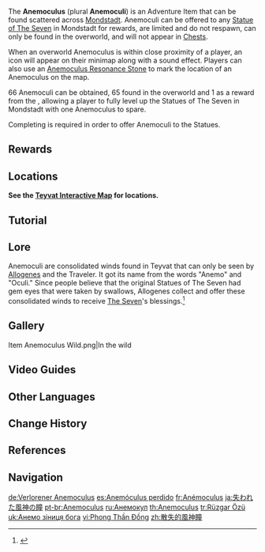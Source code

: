 {{Item Infobox
|id           = 107001
|image        = Item Anemoculus.png|Icon
|type         = Adventure Items
|group        = Oculi
|invCategory  = Precious Items
|description  = A substance that has accumulated intense Anemo energy. Offer it to the Statue and help reinstate the power it has lost over the years.
|source1      = Found in [[Mondstadt]]
|source2      = Complete ''[[Sparks Amongst the Pages]]''
}}
The '''Anemoculus''' (plural '''Anemoculi''') is an Adventure Item that can be found scattered across [[Mondstadt]]. Anemoculi can be offered to any [[Statue of The Seven]] in Mondstadt for rewards, are limited and do not respawn, can only be found in the overworld, and will not appear in [[Chests]].

When an overworld Anemoculus is within close proximity of a player, an icon will appear on their minimap along with a sound effect. Players can also use an [[Anemoculus Resonance Stone]] to mark the location of an Anemoculus on the map.

66 Anemoculi can be obtained, 65 found in the overworld and 1 as a reward from the {{Quest|Sparks Amongst the Pages}}, allowing a player to fully level up the Statues of The Seven in Mondstadt with one Anemoculus to spare.

Completing {{Quest|The Blessings of The Seven}} is required in order to offer Anemoculi to the Statues.

==Rewards==
{{Transclude|Statue of The Seven|Mondstadt|main=1}}

==Locations==
'''See the [https://webstatic-sea.mihoyo.com/app/ys-map-sea/index.html#/map/2?shown_types=5 Teyvat Interactive Map] for locations.'''

==Tutorial==
{{Tutorial|Anemoculi}}

==Lore==
Anemoculi are consolidated winds found in Teyvat that can only be seen by [[Allogenes]] and the Traveler. It got its name from the words "Anemo" and "Oculi." Since people believe that the original Statues of The Seven had gem eyes that were taken by swallows, Allogenes collect and offer these consolidated winds to receive [[The Seven]]'s blessings.<ref>{{Ref/Quest|The Blessings of The Seven}}</ref>

==Gallery==
<gallery>
Item Anemoculus Wild.png|In the wild
</gallery>

==Video Guides==
{{EVT
|video1   = https://www.youtube.com/watch?v=AqiuGaJ9YWY
|caption1 = All 66 Anemoculus Location

}}

==Other Languages==
{{Other Languages
|en        = Anemoculus
|zhs       = 散失的风神瞳
|zhs_rm    = Sànshī de Fēngshén Tóng
|zht       = 散失的風神瞳
|zht_rm    = Sànshī de Fēngshén Tóng
|zh_tl     = Missing Pupil of the {{Lex|Anemo|zh}} Archon
|ja        = 失われた風神の瞳
|ja_rm     = Ushinawareta Fuujin no Hitomi
|ja_tl     = Missing Pupil of the {{Lex|Anemo|ja}} Archon
|ko        = 잃어버린 바람 신의 눈동자
|ko_tl     = Missing Pupil of the Wind God
|es        = Anemóculus perdido
|es_tl     = Lost Anemoculus
|fr        = Anémoculus
|fr_tl     = Anemoculus
|ru        = Анемокул
|th        = Anemoculus
|vi        = {{tt|Phong Thần Đồng|風神瞳}}
|vi_tl     = Pupil of the God of {{Lex|Anemo|vi}}
|de        = Verlorener Anemoculus
|de_tl     = Lost Anemoculus
|id        = Anemoculus
|pt        = Anemoculus
|tr        = Rüzgar Özü
|tr_tl     = {{lex|Anemo|tr}} Essence
|it        = Anemoculus
}}

==Change History==
{{Change History|1.0}}

==References==
{{Reflist}}

==Navigation==
{{Precious Navbox|Item}}

[[de:Verlorener Anemoculus]]
[[es:Anemóculus perdido]]
[[fr:Anémoculus]]
[[ja:失われた風神の瞳]]
[[pt-br:Anemoculus]]
[[ru:Анемокул]]
[[th:Anemoculus]]
[[tr:Rüzgar Özü]]
[[uk:Анемо зіниця бога]]
[[vi:Phong Thần Đồng]]
[[zh:散失的風神瞳]]